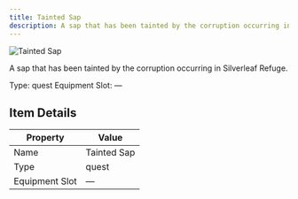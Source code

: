 ```yaml
---
title: Tainted Sap
description: A sap that has been tainted by the corruption occurring in Silverleaf Refuge
---
```


<div className="flex items-start gap-6 mb-8">
  <div className="flex-shrink-0">
    <img src="/assets/quest_items/tainted_sap.png" alt="Tainted Sap" className="w-24 h-24 border rounded-lg" />
  </div>
  <div className="flex-1">
    <div className="space-y-2">
      <p className="text-lg text-muted-foreground">A sap that has been tainted by the corruption occurring in Silverleaf Refuge.</p>
      <div className="flex flex-wrap gap-4 text-sm">
        <span className="px-2 py-1 bg-green-100 dark:bg-green-900 rounded-md">
          Type: quest
        </span>
        <span className="px-2 py-1 bg-purple-100 dark:bg-purple-900 rounded-md">
          Equipment Slot: —
        </span>
      </div>
    </div>
  </div>
</div>

## Item Details
| Property | Value |
|----------|-------|
| Name | Tainted Sap |
| Type | quest |
| Equipment Slot | — |

